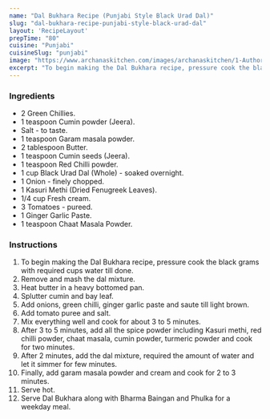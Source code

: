 ---
name: "Dal Bukhara Recipe (Punjabi Style Black Urad Dal)"
slug: "dal-bukhara-recipe-punjabi-style-black-urad-dal"
layout: 'RecipeLayout'
prepTime: "80"
cuisine: "Punjabi"
cuisineSlug: "punjabi"
image: "https://www.archanaskitchen.com/images/archanaskitchen/1-Author/Smitha-Kalluraya/Dal_bukhara_Recipe.jpg"
excerpt: "To begin making the Dal Bukhara recipe, pressure cook the black grams with required cups water till done"
---

### Ingredients

- 2 Green Chillies.
- 1 teaspoon Cumin powder (Jeera).
- Salt - to taste.
- 1 teaspoon Garam masala powder.
- 2 tablespoon Butter.
- 1 teaspoon Cumin seeds (Jeera).
- 1 teaspoon Red Chilli powder.
- 1 cup Black Urad Dal (Whole) - soaked overnight.
- 1 Onion - finely chopped.
- 1 Kasuri Methi (Dried Fenugreek Leaves).
- 1/4 cup Fresh cream.
- 3 Tomatoes - pureed.
- 1 Ginger Garlic Paste.
- 1 teaspoon Chaat Masala Powder.

### Instructions

1. To begin making the Dal Bukhara recipe, pressure cook the black grams with required cups water till done.
1. Remove and mash the dal mixture.
1. Heat butter in a heavy bottomed pan.
1. Splutter cumin and bay leaf.
1. Add onions, green chilli, ginger garlic paste and saute till light brown.
1. Add tomato puree and salt.
1. Mix everything well and cook for about 3 to 5 minutes.
1. After 3 to 5 minutes, add all the spice powder including Kasuri methi, red chilli powder, chaat masala, cumin powder, turmeric powder and cook for two minutes.
1. After 2 minutes, add the dal mixture, required the amount of water and let it simmer for few minutes.
1. Finally, add garam masala powder and cream and cook for 2 to 3 minutes.
1. Serve hot.
1. Serve Dal Bukhara along with Bharma Baingan and Phulka for a weekday meal.
